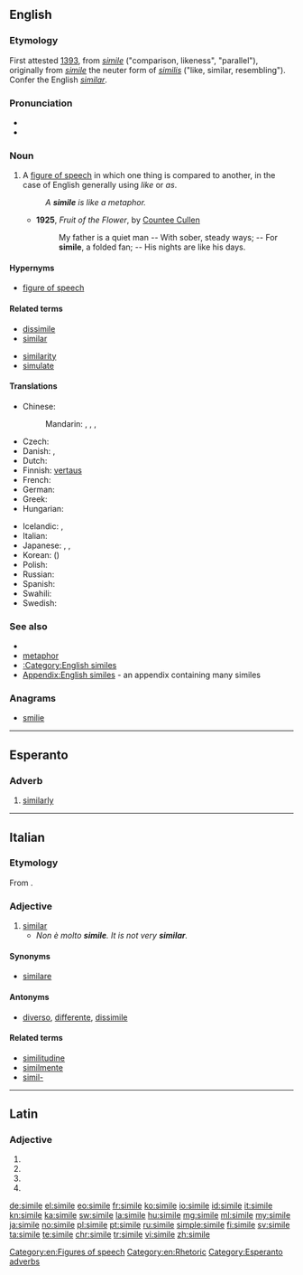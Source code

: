 ==English==

===Etymology===
First attested [[w:1393|1393]], from {{etyl|la|en}} ''[[simile#Latin|simile]]'' ("comparison, likeness", "parallel"), originally from ''[[simile#Latin|simile]]'' the neuter form of ''[[similis]]'' ("like, similar, resembling"). Confer the English ''[[similar]]''.

===Pronunciation===
* {{IPA|/ˈsɪməli/}}
* {{audio|en-us-simile.ogg|Audio (US)}}
{{examples-right|sense=figure of speech|examples=Her eyes were like stars.}}

===Noun===
{{en-noun|s|similia}}

# A [[figure of speech]] in which one thing is compared to another, in the case of English generally using ''like'' or ''as''.
#: ''A '''simile''' is like a metaphor.''
#* '''1925''', ''Fruit of the Flower'', by [[w:Countee Cullen|Countee Cullen]]
#*: My father is a quiet man -- With sober, steady ways; -- For '''simile''', a folded fan; -- His nights are like his days.
====Hypernyms====
* [[figure of speech]]

====Related terms====
{{rel-top|terms related to ''simile (noun)''}}
* [[dissimile]]
* [[similar]]
{{rel-mid}}
* [[similarity]]
* [[simulate]]
{{rel-bottom}}

====Translations====
{{trans-top|figure of speech in which one thing is compared to another}}
* Chinese:
*: Mandarin: {{t|cmn|直喻|tr=zhíyù|sc=Hani}}, {{t|cmn|明喻|tr=míngyù|sc=Hani}}, {{t|cmn|譬喻|tr=pìyù|sc=Hani}}, {{t|cmn|比喻|tr=bǐyù|sc=Hani}}
* Czech: {{t|cs|přirovnání|n}}
* Danish: {{t|da|sammenligning|c}}, {{t|da|lignelse|c}}
* Dutch: {{t+|nl|vergelijking|f}}
* Finnish: [[vertaus]]
* French: {{t+|fr|comparaison|f}}
* German: {{t+|de|Vergleich|m}}
* Greek: {{t+|el|παρομοίωση|f|tr=paromoíosi}}
* Hungarian: {{t+|hu|hasonlat}}
{{trans-mid}}
* Icelandic: {{t+|is|líking|f}}, {{t|is|samlíking|f}}
* Italian: {{t+|it|similitudine|f}}
* Japanese: {{t|ja|直喩|tr=ちょくゆ, chokuyu|sc=Jpan}}, {{t+|ja|比喩|tr=ひゆ, hiyu|sc=Jpan}}, {{t|ja|シミレ|tr=shimire|sc=Jpan}}
* Korean: {{t|ko|직유|tr=jigyu|sc=Kore}} ({{t|ko|直喻|sc=Kore}})
* Polish: {{t+|pl|porównanie|n}}
* Russian: {{t+|ru|сравнение|n|tr=sravnénije}}
* Spanish: {{t+|es|símil|m}}
* Swahili: {{t+|sw|kibadala}}
* Swedish: {{t+|sv|liknelse|c}}
{{trans-bottom}}

===See also===
* {{pedia}}
* [[metaphor]]
* [[:Category:English similes]]
* [[Appendix:English similes]] - an appendix containing many similes

===Anagrams===
* [[smilie#English|smilie]]

[[Category:en:Figures of speech]]
[[Category:en:Rhetoric]]

----

==Esperanto==

===Adverb===
{{head|eo}}

# [[similarly]]

[[Category:Esperanto adverbs]]

----

==Italian==

===Etymology===
From {{etyl|la|it}} {{term|similis|||lang=la}}.

===Adjective===
{{it-adj|simil|e|i}}

# [[similar]]
#* ''Non è molto '''simile'''. It is not very '''similar'''.''

====Synonyms====
* [[similare]]

====Antonyms====
* [[diverso]], [[differente]], [[dissimile]]

====Related terms====
* [[similitudine]]
* [[similmente]]
* [[simil-]]

----

==Latin==

===Adjective===
{{la-adj-form|simile}}

# {{inflection of|similis||nom|m|s|lang=la}}
# {{inflection of|similis||nom|f|s|lang=la}}
# {{inflection of|similis||voc|m|s|lang=la}}
# {{inflection of|similis||voc|f|s|lang=la}}

[[de:simile]]
[[el:simile]]
[[eo:simile]]
[[fr:simile]]
[[ko:simile]]
[[io:simile]]
[[id:simile]]
[[it:simile]]
[[kn:simile]]
[[ka:simile]]
[[sw:simile]]
[[la:simile]]
[[hu:simile]]
[[mg:simile]]
[[ml:simile]]
[[my:simile]]
[[ja:simile]]
[[no:simile]]
[[pl:simile]]
[[pt:simile]]
[[ru:simile]]
[[simple:simile]]
[[fi:simile]]
[[sv:simile]]
[[ta:simile]]
[[te:simile]]
[[chr:simile]]
[[tr:simile]]
[[vi:simile]]
[[zh:simile]]